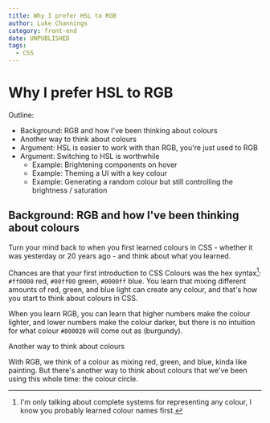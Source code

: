 ```yaml
---
title: Why I prefer HSL to RGB
author: Luke Channings
category: front-end
date: UNPUBLISHED
tags:
  - CSS
---
```


# Why I prefer HSL to RGB

Outline:

- Background: RGB and how I've been thinking about colours
- Another way to think about colours
- Argument: HSL is easier to work with than RGB, you're just used to RGB
- Argument: Switching to HSL is worthwhile
  - Example: Brightening components on hover
  - Example: Theming a UI with a key colour
  - Example: Generating a random colour but still controlling the brightness / saturation

## Background: RGB and how I've been thinking about colours

Turn your mind back to when you first learned colours in CSS - whether it was yesterday or 20 years ago - and think about what you learned.

Chances are that your first introduction to CSS Colours was the hex syntax[^1]: `#ff0000` red, `#00ff00` green, `#0000ff` blue.
You learn that mixing different amounts of red, green, and blue light can create any colour, and that's how you start to think about colours in CSS.

When you learn RGB, you can learn that higher numbers make the colour lighter, and lower numbers make the colour darker, but there is no intuition for what colour `#800020` will come out as (burgundy).

Another way to think about colours

With RGB, we think of a colour as mixing red, green, and blue, kinda like painting. But there's another way to think about colours that we've been using this whole time: the colour circle.

<!-- 
<style>
  .boxes {
    display: flex;
    flex-direction: row;
    gap: 20px;
  }

  .box {
    width: 100px;
    height: 100px;
    background-color: hsl(
      var(--hue, 180),
      var(--saturation, 50%),
      var(--brightness, 50%)
    );
  }
</style>

<fieldset>
<label>
  Hue
  <input
    type="range"
    oninput="javascript:boxes.style.setProperty('--hue', event.target.value)"
    min="0"
    max="360"
    value="180"
  />
</label>

<label>
  Brightness
  <input
    type="range"
    oninput="javascript:boxes.style.setProperty('--brightness', event.target.value + '%')"
    min="0"
    max="100"
    value="50"
  />
</label>
</fieldset>
<div class="boxes" id="boxes">
  <script>
    for (let i = 0; i < 10; i += 1) {
      document.write(`<div class="box" style="--saturation: ${i * 10}%"></div>`)
    }
  </script>
</div> -->

[^1]: I'm only talking about complete systems for representing any colour, I know you probably learned colour names first.
